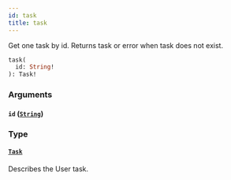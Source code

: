 ```yaml
---
id: task
title: task
---
```


Get one task by id. Returns task or error when task does not exist.

```graphql
task(
  id: String!
): Task!

```

### Arguments

#### `id` ([`String`](../scalars/string.mdx))

### Type

#### [`Task`](../objects/task.mdx)

Describes the User task.
